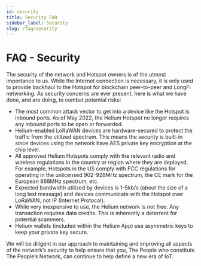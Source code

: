 ```yaml
---
id: security
title: Security FAQ
sidebar_label: Security
slug: /faq/security
---
```


# FAQ - Security

The security of the network and Hotspot owners is of the utmost importance to us. While the Internet
connection is necessary, it is only used to provide backhaul to the Hotspot for blockchain
peer-to-peer and LongFi networking. As security concerns are ever present, here is what we have
done, and are doing, to combat potential risks:

- The most common attack vector to get into a device like the Hotspot is inbound ports. As of May
  2022, the Helium Hotspot no longer requires any inbound ports to be open or forwarded.
- Helium-enabled LoRaWAN devices are hardware-secured to protect the traffic from the utilized
  spectrum. This means the security is built-in since devices using the network have AES private key
  encryption at the chip level.
- All approved Helium Hotspots comply with the relevant radio and wireless regulations in the
  country or region where they are deployed. For example, Hotspots in the US comply with FCC
  regulations for operating in the unlicensed 902-928MHz spectrum, the CE mark for the European
  868MHz spectrum, etc.
- Expected bandwidth utilized by devices is 1-5kb/s (about the size of a long text message) and
  devices communicate with the Hotspot over LoRaWAN, not IP (Internet Protocol).
- While very inexpensive to use, the Helium network is not free. Any transaction requires data
  credits. This is inherently a deterrent for potential scammers.
- Helium wallets (included within the Helium App) use asymmetric keys to keep your private key
  secure.

We will be diligent in our approach to maintaining and improving all aspects of the network’s
security to help ensure that you, The People who constitute The People’s Network, can continue to
help define a new era of IoT.
